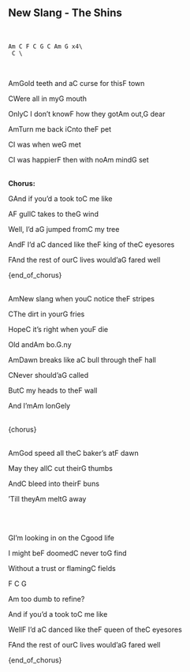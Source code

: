## New Slang - The Shins
\
```
Am C F C G C Am G x4\
 C \
```
\
<p class='song show-chords'><span class='chord'>Am</span>Gold teeth and a<span class='chord'>C</span> curse for this<span class='chord'>F</span> town</p>
<p class='song show-chords'><span class='chord'>C</span>Were all in my<span class='chord'>G</span> mouth</p>
<p class='song show-chords'>Only<span class='chord'>C</span> I don't know<span class='chord'>F</span> how they got<span class='chord'>Am</span> out,<span class='chord'>G</span> dear</p>
<p class='song show-chords'><span class='chord'>Am</span>Turn me back i<span class='chord'>C</span>nto the<span class='chord'>F</span> pet</p>
<p class='song show-chords'><span class='chord'>C</span>I was when we<span class='chord'>G</span> met</p>
<p class='song show-chords'><span class='chord'>C</span>I was happier<span class='chord'>F</span> then with no<span class='chord'>Am</span> mind<span class='chord'>G</span> set</p>
\
**Chorus:**\
<p class='song show-chords'><span class='chord'>G</span>And if you'd a took to<span class='chord'>C</span> me like</p>
<p class='song show-chords'>A<span class='chord'>F</span> gull<span class='chord'>C</span> takes to the<span class='chord'>G</span> wind</p>
<p class='song show-chords'>Well, I'd a<span class='chord'>G</span> jumped from<span class='chord'>C</span> my tree</p>
<p class='song show-chords'>And<span class='chord'>F</span> I'd a<span class='chord'>C</span> danced like the<span class='chord'>F</span> king of the<span class='chord'>C</span> eyesores</p>
<p class='song show-chords'><span class='chord'>F</span>And the rest of our<span class='chord'>C</span> lives would'a<span class='chord'>G</span> fared well</p>
{end_of_chorus}\
\
<p class='song show-chords'><span class='chord'>Am</span>New slang when you<span class='chord'>C</span> notice the<span class='chord'>F</span> stripes</p>
<p class='song show-chords'><span class='chord'>C</span>The dirt in your<span class='chord'>G</span> fries</p>
<p class='song show-chords'>Hope<span class='chord'>C</span> it's right when you<span class='chord'>F</span> die</p>
<p class='song show-chords'>Old and<span class='chord'>Am</span> bo.<span class='chord'>G</span>.ny</p>
<p class='song show-chords'><span class='chord'>Am</span>Dawn breaks like a<span class='chord'>C</span> bull through the<span class='chord'>F</span> hall</p>
<p class='song show-chords'><span class='chord'>C</span>Never should'a<span class='chord'>G</span> called</p>
<p class='song show-chords'>But<span class='chord'>C</span> my heads to the<span class='chord'>F</span> wall</p>
<p class='song show-chords'>And I'm<span class='chord'>Am</span> lon<span class='chord'>G</span>ely</p>
\
{chorus}\
\
<p class='song show-chords'><span class='chord'>Am</span>God speed all the<span class='chord'>C</span> baker's at<span class='chord'>F</span> dawn</p>
<p class='song show-chords'>May they all<span class='chord'>C</span> cut their<span class='chord'>G</span> thumbs</p>
<p class='song show-chords'>And<span class='chord'>C</span> bleed into their<span class='chord'>F</span> buns</p>
<p class='song show-chords'>'Till they<span class='chord'>Am</span> melt<span class='chord'>G</span> away</p>
\
\
<p class='song show-chords'><span class='chord'>G</span>I'm looking in on the <span class='chord'>C</span>good life</p>
<p class='song show-chords'>I might be<span class='chord'>F</span> doomed<span class='chord'>C</span> never to<span class='chord'>G</span> find</p>
<p class='song show-chords'>Without a trust or flaming<span class='chord'>C</span> fields</p>
<p class='song show-chords'>    <span class='chord'>F</span> <span class='chord'>C</span>     <span class='chord'>G</span></p>
<p class='song show-chords'><span class='chord'>Am</span> too dumb to refine?</p>
<p class='song show-chords'>And if you'd a took to<span class='chord'>C</span> me like</p>
<p class='song show-chords'>Well<span class='chord'>F</span> I'd a<span class='chord'>C</span> danced like the<span class='chord'>F</span> queen of the<span class='chord'>C</span> eyesores</p>
<p class='song show-chords'><span class='chord'>F</span>And the rest of our<span class='chord'>C</span> lives would'a<span class='chord'>G</span> fared well</p>
{end_of_chorus}\
